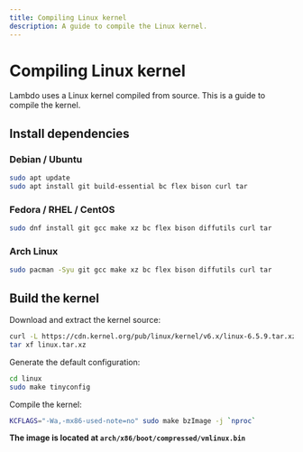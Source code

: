 ```yaml
---
title: Compiling Linux kernel
description: A guide to compile the Linux kernel.
---
```


# Compiling Linux kernel

Lambdo uses a Linux kernel compiled from source. This is a guide to compile the
kernel.

## Install dependencies

### Debian / Ubuntu

```bash copy filename="bash"
sudo apt update
sudo apt install git build-essential bc flex bison curl tar
```

### Fedora / RHEL / CentOS

```bash copy filename="bash"
sudo dnf install git gcc make xz bc flex bison diffutils curl tar
```

### Arch Linux

```bash copy filename="bash"
sudo pacman -Syu git gcc make xz bc flex bison diffutils curl tar
```

## Build the kernel

Download and extract the kernel source:

```bash copy filename="bash"
curl -L https://cdn.kernel.org/pub/linux/kernel/v6.x/linux-6.5.9.tar.xz --output linux.tar.xz
tar xf linux.tar.xz
```

Generate the default configuration:

```bash copy filename="bash"
cd linux
sudo make tinyconfig
```

Compile the kernel:

```bash copy filename="bash"
KCFLAGS="-Wa,-mx86-used-note=no" sudo make bzImage -j `nproc`
```

**The image is located at `arch/x86/boot/compressed/vmlinux.bin`**
